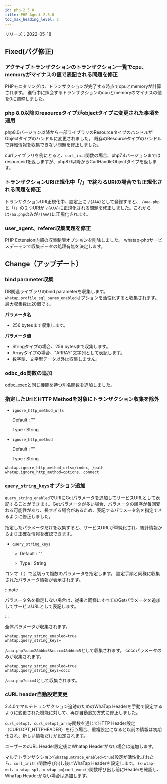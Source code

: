 ```yaml
---
id: php-2_5_0
title: PHP Agent 2.5.0
toc_max_heading_level: 2
---
```



リリーズ：2022-05-18

## Fixed(バグ修正)

### アクティブトランザクションのトランザクション一覧でcpu、memoryがマイナスの値で表記される問題を修正

PHPモニタリングは、トランザクションが完了する時点でcpuとmemoryが計算されます。 進行中に照会するトランザクションのcpuとmemoryのマイナスの値を0に調整しました。

### php 8.0以降のresourceタイプがobjectタイプに変更された事項を適用

php8.0バージョン以降から一部ライブラリのResourceタイプのハンドルがObjectタイプのハンドルに変更されました。 既存のResourceタイプのハンドルで詳細情報を収集できない問題を修正しました。 

curlライブラリを例にとると、`curl_init`関数の場合、php7.4バージョンまではresourceidを返しますが、php8.0以降からCurlHandleObjectタイプを返します。 

### トランザクションURI正規化中「/」で終わるURIの場合でも正規化される問題を修正

トランザクションURI正規化中、設定上に `/{AAA}`として登録すると、 `/aaa.php`と「/」の２つURIが `/{AAA}`に正規化される問題を修正しました。これからは`/aa.php`のみが`/{AAA}`に正規化されます。

### user_agent、referer収集問題を修正

PHP Extension内部の収集制限オプションを削除しました。 whatap-phpサービスデーモンで収集データの処理有無を決定します。

## Change（アップデート）

### bind parameter収集

DB関連ライブラリのbind parameterを収集します。`whatap.profile_sql_param_enabled`オプションを活性化すると収集されます。 最大収集数は20個です。 

**パラメータ名**

-   256 bytesまで収集します。 

**パラメータ値**

-   Stringタイプの場合、256 bytesまで収集します。
-   Arrayタイプの場合、"ARRAY"文字列として表記します。 
-   数字型、文字型データ以外は収集しません。 

### odbc_do関数の追加

odbc_execと同じ機能を持つ別名関数を追加しました。 

### 指定したUriとHTTP Methodを対象にトランザクション収集を除外

-   `ignore_http_method_urls`

    Default : ""  

    Type : String

-   `ignore_http_method`

    Default : ""

    Type : String

```
whatap.ignore_http_method_urls=/index, /path
whatap.ignore_http_method=options, connect
```

### `query_string_keys`オプション追加

`query_string_enabled`でURIにGetパラメータを追加してサービスURLとして表記することができます。Getパラメータが多い場合、パラメータの順序が毎回変わる可能性があり、長すぎる場合があるため、表記するパラメータ名を指定できるように修正しました。

指定したパラメータだけを収集すると、サービスURLが単純化され、統計情報からより正確な情報を確認できます。

-   `query_string_keys`

    -   Default : ""

    -   Type : String

コンマ（,）で区切って複数のパラメータを指定します。 設定手順と同様に収集されたパラメータ情報が表示されます。 

:::note

パラメータ名を指定しない場合は、従来と同様にすべてのGetパラメータを追加してサービスURLとして表記します。

:::

全体パラメータが収集されます。 

```
whatap.query_string_enabled=true
whatap.query_string_keys=
```

`/aaa.php?aaa=2&bbb=3&cccc=4&dddd=5`として収集されます。 ccccパラメータのみが収集されます。 

```
whatap.query_string_enabled=true
whatap.query_string_keys=cccc
```

`/aaa.php?ccc=4`として収集されます。 

### cURL header自動設定変更

2.4.0でマルチトランザクション追跡のためのWhaTap Headerを手動で設定するように変更された機能に対して、再び自動追加方式に修正しました。 

`curl_setopt`、`curl_setopt_array`関数を通じてHTTP Header設定（CURLOPT_HTTPHEADER）を行う場合、重複設定になると以前の情報は初期化され、新しい情報だけが設定されます。

ユーザーのcURL Header設定後にWhatap Headerがない場合は追加します。 

マルチトランザクション(`whatap.mtrace_enabled=true`)設定が活性化されたら、`curl_init()`関数呼び出し後にWhaTap Headerを設定します。 (`x-wtap-mst`、`x-wtap-sp1`、`x-wtap-po`)`curl_exec()`関数呼び出し前にHeaderを確認し、WhaTap Headerがない場合は追加します。

